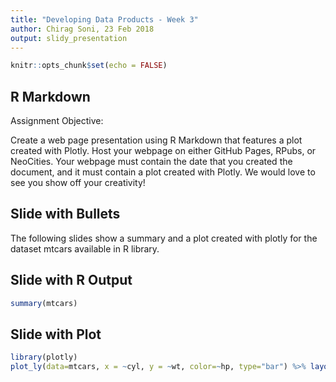 ```yaml
---
title: "Developing Data Products - Week 3"
author: Chirag Soni, 23 Feb 2018
output: slidy_presentation
---
```


```r
knitr::opts_chunk$set(echo = FALSE)
```

## R Markdown

Assignment Objective:

Create a web page presentation using R Markdown that features a plot created with Plotly. Host your webpage on either GitHub Pages, RPubs, or NeoCities. Your webpage must contain the date that you created the document, and it must contain a plot created with Plotly. We would love to see you show off your creativity!

## Slide with Bullets

The following slides show a summary and a plot created with plotly for the dataset mtcars available in R library.

## Slide with R Output

```r
summary(mtcars)
```

## Slide with Plot

```r
library(plotly)
plot_ly(data=mtcars, x = ~cyl, y = ~wt, color=~hp, type="bar") %>% layout(title="Plot for mtcars data", xaxis=list(title="CYL"), yaxis=list(title="MPG"))
```

